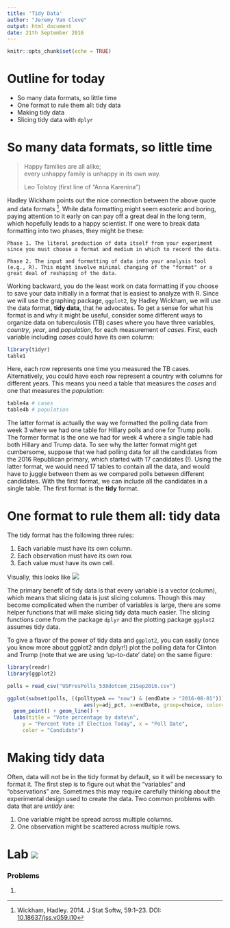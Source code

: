 ```yaml
---
title: 'Tidy Data'
author: "Jeremy Van Cleve"
output: html_document
date: 21th September 2016
---
```


```r
knitr::opts_chunk$set(echo = TRUE)
```

# Outline for today

- So many data formats, so little time
- One format to rule them all: tidy data
- Making tidy data
- Slicing tidy data with `dplyr`

# So many data formats, so little time

> Happy families are all alike;  
> every unhappy family is unhappy in its own way.
>
> Leo Tolstoy (first line of "Anna Karenina")

Hadley Wickham points out the nice connection between the above quote and data formats [^1]. While data formatting might seem esoteric and boring, paying attention to it early on can pay off a great deal in the long term, which hopefully leads to a happy scientist. If one were to break data formatting into two phases, they might be these:

    Phase 1. The literal production of data itself from your experiment since you must choose a format and medium in which to record the data. 
    
    Phase 2. The input and formatting of data into your analysis tool (e.g., R). This might involve minimal changing of the "format" or a great deal of reshaping of the data.
    
Working backward, you do the least work on data formatting if you choose to save your data initially in a format that is easiest to analyze with R. Since we will use the graphing package, `ggplot2`, by Hadley Wickham, we will use the data format, **tidy data**, that he advocates. To get a sense for what his format is and why it might be useful, consider some different ways to organize data on tuberculosis (TB) cases where you have three variables, *country*, *year*, and *population*, for each measurement of *cases*. First, each variable including *cases* could have its own column:
```r
library(tidyr)
table1
```
Here, each row represents one time you measured the TB cases. Alternatively, you could have each row represent a country with columns for different years. This means you need a table that measures the *cases* and one that measures the *population*:
```r
table4a # cases
table4b # population
```

The latter format is actually the way we formatted the polling data from week 3 where we had one table for Hillary polls and one for Trump polls. The former format is the one we had for week 4 where a single table had both Hillary and Trump data. To see why the latter format might get cumbersome, suppose that we had polling data for all the candidates from the 2016 Republican primary, which started with 17 candidates (!). Using the latter format, we would need 17 tables to contain all the data, and would have to juggle between them as we compared polls between different candidates. With the first format, we can include all the candidates in a single table. The first format is the **tidy** format. 

# One format to rule them all: tidy data

The tidy format has the following three rules:

1. Each variable must have its own column.
2. Each observation must have its own row.
3. Each value must have its own cell.

Visually, this looks like
![](assets/tidy.png)

The primary benefit of tidy data is that every variable is a vector (column), which means that slicing data is just slicing columns. Though this may become complicated when the number of variables is large, there are some helper functions that will make slicing tidy data much easier. The slicing functions come from the package `dplyr` and the plotting package `ggplot2` assumes tidy data.

To give a flavor of the power of tidy data and `ggplot2`, you can easily (once you know more about ggplot2 andn dplyr!) plot the polling data for Clinton and Trump (note that we are using 'up-to-date' date) on the same figure:
```r
library(readr)
library(ggplot2)

polls = read_csv("USPresPolls_538dotcom_21Sep2016.csv")

ggplot(subset(polls, ((polltypeA == "now") & (endDate > "2016-08-01"))), 
                         aes(y=adj_pct, x=endDate, group=choice, color=choice)) + 
  geom_point() + geom_line() +
  labs(title = "Vote percentage by date\n", 
     y = "Percent Vote if Election Today", x = "Poll Date", 
     color = "Candidate")
```

# Making tidy data

Often, data will not be in the tidy format by default, so it will be necessary to format it. The first step is to figure out what the "variables" and "observations" are. Sometimes this may require carefully thinking about the experimental design used to create the data. Two common problems with data that are *untidy* are:

1. One variable might be spread across multiple columns.
2. One observation might be scattered across multiple rows.



# Lab ![](assets/beaker.png)



### Problems

1. 

[^1]: Wickham, Hadley. 2014. J Stat Softw, 59:1--23. DOI: [10.18637/jss.v059.i10](http://dx.doi.org/10.18637/jss.v059.i10)